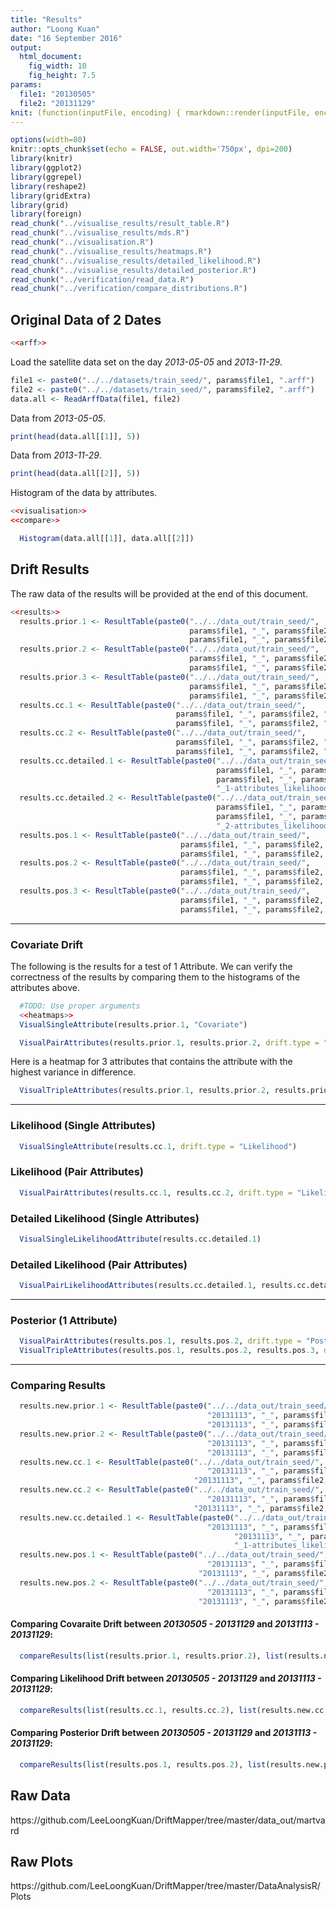 ```yaml
---
title: "Results"
author: "Loong Kuan"
date: "16 September 2016"
output: 
  html_document:
    fig_width: 10
    fig_height: 7.5
params:
  file1: "20130505"
  file2: "20131129"
knit: (function(inputFile, encoding) { rmarkdown::render(inputFile, encoding = encoding, output_file = paste0(params$file1, , "_", params$file2,'.html')) })
---
```


```r
options(width=80)
knitr::opts_chunk$set(echo = FALSE, out.width='750px', dpi=200)
library(knitr)
library(ggplot2)
library(ggrepel)
library(reshape2)
library(gridExtra)
library(grid)
library(foreign)
read_chunk("../visualise_results/result_table.R")
read_chunk("../visualise_results/mds.R")
read_chunk("../visualisation.R")
read_chunk("../visualise_results/heatmaps.R")
read_chunk("../visualise_results/detailed_likelihood.R")
read_chunk("../visualise_results/detailed_posterior.R")
read_chunk("../verification/read_data.R")
read_chunk("../verification/compare_distributions.R")
```




## Original Data of 2 Dates
```r
<<arff>>
```


Load the satellite data set on the day *2013-05-05* and *2013-11-29*.
```r
file1 <- paste0("../../datasets/train_seed/", params$file1, ".arff")
file2 <- paste0("../../datasets/train_seed/", params$file2, ".arff")
data.all <- ReadArffData(file1, file2)
```
Data from *2013-05-05*.
```r
print(head(data.all[[1]], 5))
```
Data from *2013-11-29*.
```r
print(head(data.all[[2]], 5))
```

Histogram of the data by attributes.
```r
<<visualisation>>
<<compare>>
```
```r
  Histogram(data.all[[1]], data.all[[2]])
```

## Drift Results
The raw data of the results will be provided at the end of this document.
```r
<<results>>
  results.prior.1 <- ResultTable(paste0("../../data_out/train_seed/",
                                        params$file1, "_", params$file2, "/FrequencyMaps/",
                                        params$file1, "_", params$file2, "_1-attributes_covariate.csv"))
  results.prior.2 <- ResultTable(paste0("../../data_out/train_seed/", 
                                        params$file1, "_", params$file2, "/FrequencyMaps/",
                                        params$file1, "_", params$file2, "_2-attributes_covariate.csv"))
  results.prior.3 <- ResultTable(paste0("../../data_out/train_seed/", 
                                        params$file1, "_", params$file2, "/FrequencyMaps/",
                                        params$file1, "_", params$file2, "_3-attributes_covariate.csv"))
  results.cc.1 <- ResultTable(paste0("../../data_out/train_seed/", 
                                     params$file1, "_", params$file2, "/FrequencyMaps/",
                                     params$file1, "_", params$file2, "_1-attributes_likelihood.csv"))
  results.cc.2 <- ResultTable(paste0("../../data_out/train_seed/", 
                                     params$file1, "_", params$file2, "/FrequencyMaps/",
                                     params$file1, "_", params$file2, "_2-attributes_likelihood.csv"))
  results.cc.detailed.1 <- ResultTable(paste0("../../data_out/train_seed/", 
                                              params$file1, "_", params$file2, "/FrequencyMaps/",
                                              params$file1, "_", params$file2,
                                              "_1-attributes_likelihood_detailed.csv"))
  results.cc.detailed.2 <- ResultTable(paste0("../../data_out/train_seed/", 
                                              params$file1, "_", params$file2, "/FrequencyMaps/",
                                              params$file1, "_", params$file2, 
                                              "_2-attributes_likelihood_detailed.csv"))
  results.pos.1 <- ResultTable(paste0("../../data_out/train_seed/", 
                                      params$file1, "_", params$file2, "/FrequencyMaps/",
                                      params$file1, "_", params$file2, "_1-attributes_posterior.csv")) 
  results.pos.2 <- ResultTable(paste0("../../data_out/train_seed/",  
                                      params$file1, "_", params$file2, "/FrequencyMaps/",
                                      params$file1, "_", params$file2, "_2-attributes_posterior.csv"))
  results.pos.3 <- ResultTable(paste0("../../data_out/train_seed/", 
                                      params$file1, "_", params$file2, "/FrequencyMaps/",
                                      params$file1, "_", params$file2, "_3-attributes_posterior.csv"))
```

-------------------------------------------

### Covariate Drift
The following is the results for a test of 1 Attribute. 
We can verify the correctness of the results by comparing them to the histograms of the attributes above.

```r
  #TODO: Use proper arguments
  <<heatmaps>>
  VisualSingleAttribute(results.prior.1, "Covariate")
```

```r
  VisualPairAttributes(results.prior.1, results.prior.2, drift.type = "Covariate")
```

Here is a heatmap for 3 attributes that contains the attribute with the highest variance in difference.
```r
  VisualTripleAttributes(results.prior.1, results.prior.2, results.prior.3, drift.type = "Covariate")
```

--------------------------------------------------

### Likelihood (Single Attributes)
```r
  VisualSingleAttribute(results.cc.1, drift.type = "Likelihood")
```

### Likelihood (Pair Attributes)
```r
  VisualPairAttributes(results.cc.1, results.cc.2, drift.type = "Likelihood")
```

### Detailed Likelihood (Single Attributes)
```r
  VisualSingleLikelihoodAttribute(results.cc.detailed.1)
```

### Detailed Likelihood (Pair Attributes)
```r
  VisualPairLikelihoodAttributes(results.cc.detailed.1, results.cc.detailed.2)
```

---------------------------------------------------------------------------------------------------

### Posterior (1 Attribute)

```r
  VisualPairAttributes(results.pos.1, results.pos.2, drift.type = "Posterior")
  VisualTripleAttributes(results.pos.1, results.pos.2, results.pos.3, drift.type = "Posterior")
```

--------------------------------------------------------------------------------

### Comparing Results
```r
  results.new.prior.1 <- ResultTable(paste0("../../data_out/train_seed/", 
                                            "20131113", "_", params$file2, "/FrequencyMaps/", 
                                            "20131113", "_", params$file2, "_1-attributes_covariate.csv"))
  results.new.prior.2 <- ResultTable(paste0("../../data_out/train_seed/", 
                                            "20131113", "_", params$file2, "/FrequencyMaps/", 
                                            "20131113", "_", params$file2, "_2-attributes_covariate.csv"))
  results.new.cc.1 <- ResultTable(paste0("../../data_out/train_seed/", 
                                            "20131113", "_", params$file2, "/FrequencyMaps/", 
                                         "20131113", "_", params$file2, "_1-attributes_likelihood.csv"))
  results.new.cc.2 <- ResultTable(paste0("../../data_out/train_seed/", 
                                            "20131113", "_", params$file2, "/FrequencyMaps/", 
                                         "20131113", "_", params$file2, "_2-attributes_likelihood.csv"))
  results.new.cc.detailed.1 <- ResultTable(paste0("../../data_out/train_seed/", 
                                            "20131113", "_", params$file2, "/FrequencyMaps/", 
                                                  "20131113", "_", params$file2,
                                                  "_1-attributes_likelihood_detailed.csv"))
  results.new.pos.1 <- ResultTable(paste0("../../data_out/train_seed/", 
                                            "20131113", "_", params$file2, "/FrequencyMaps/", 
                                          "20131113", "_", params$file2, "_1-attributes_posterior.csv"))
  results.new.pos.2 <- ResultTable(paste0("../../data_out/train_seed/", 
                                            "20131113", "_", params$file2, "/FrequencyMaps/", 
                                          "20131113", "_", params$file2, "_2-attributes_posterior.csv"))
```

#### Comparing Covaraite Drift between *20130505 - 20131129* and *20131113 - 20131129*:
```r
  compareResults(list(results.prior.1, results.prior.2), list(results.new.prior.1, results.new.prior.2))
```

#### Comparing Likelihood Drift between *20130505 - 20131129* and *20131113 - 20131129*:
```r
  compareResults(list(results.cc.1, results.cc.2), list(results.new.cc.1, results.new.cc.2))
```

#### Comparing Posterior Drift between *20130505 - 20131129* and *20131113 - 20131129*:
```r
  compareResults(list(results.pos.1, results.pos.2), list(results.new.pos.1, results.new.pos.2))
```

## Raw Data
https://github.com/LeeLoongKuan/DriftMapper/tree/master/data_out/martvard

## Raw Plots
https://github.com/LeeLoongKuan/DriftMapper/tree/master/DataAnalysisR/Plots


